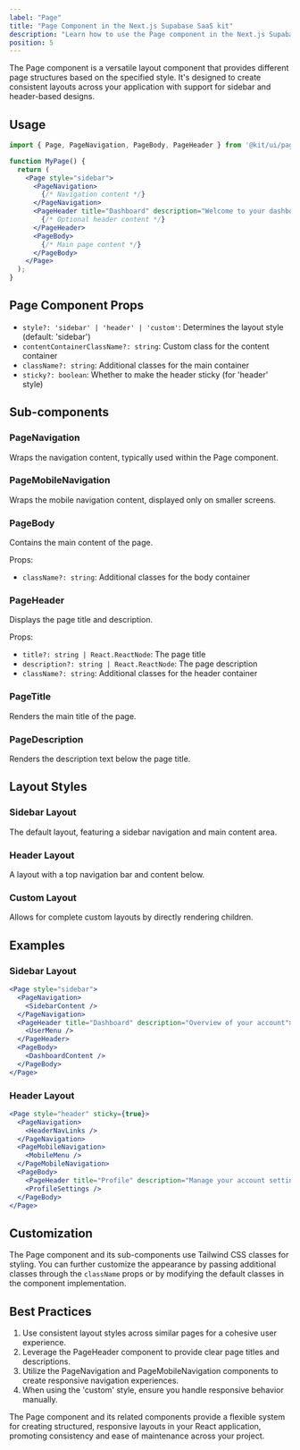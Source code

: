 ```yaml
---
label: "Page"
title: "Page Component in the Next.js Supabase SaaS kit"
description: "Learn how to use the Page component in the Next.js Supabase SaaS kit"
position: 5
---
```


The Page component is a versatile layout component that provides different page structures based on the specified style. It's designed to create consistent layouts across your application with support for sidebar and header-based designs.

## Usage

```jsx
import { Page, PageNavigation, PageBody, PageHeader } from '@kit/ui/page';

function MyPage() {
  return (
    <Page style="sidebar">
      <PageNavigation>
        {/* Navigation content */}
      </PageNavigation>
      <PageHeader title="Dashboard" description="Welcome to your dashboard">
        {/* Optional header content */}
      </PageHeader>
      <PageBody>
        {/* Main page content */}
      </PageBody>
    </Page>
  );
}
```

## Page Component Props

- `style?: 'sidebar' | 'header' | 'custom'`: Determines the layout style (default: 'sidebar')
- `contentContainerClassName?: string`: Custom class for the content container
- `className?: string`: Additional classes for the main container
- `sticky?: boolean`: Whether to make the header sticky (for 'header' style)

## Sub-components

### PageNavigation

Wraps the navigation content, typically used within the Page component.

### PageMobileNavigation

Wraps the mobile navigation content, displayed only on smaller screens.

### PageBody

Contains the main content of the page.

Props:
- `className?: string`: Additional classes for the body container

### PageHeader

Displays the page title and description.

Props:
- `title?: string | React.ReactNode`: The page title
- `description?: string | React.ReactNode`: The page description
- `className?: string`: Additional classes for the header container

### PageTitle

Renders the main title of the page.

### PageDescription

Renders the description text below the page title.

## Layout Styles

### Sidebar Layout

The default layout, featuring a sidebar navigation and main content area.

### Header Layout

A layout with a top navigation bar and content below.

### Custom Layout

Allows for complete custom layouts by directly rendering children.

## Examples

### Sidebar Layout

```jsx
<Page style="sidebar">
  <PageNavigation>
    <SidebarContent />
  </PageNavigation>
  <PageHeader title="Dashboard" description="Overview of your account">
    <UserMenu />
  </PageHeader>
  <PageBody>
    <DashboardContent />
  </PageBody>
</Page>
```

### Header Layout

```jsx
<Page style="header" sticky={true}>
  <PageNavigation>
    <HeaderNavLinks />
  </PageNavigation>
  <PageMobileNavigation>
    <MobileMenu />
  </PageMobileNavigation>
  <PageBody>
    <PageHeader title="Profile" description="Manage your account settings" />
    <ProfileSettings />
  </PageBody>
</Page>
```

## Customization

The Page component and its sub-components use Tailwind CSS classes for styling. You can further customize the appearance by passing additional classes through the `className` props or by modifying the default classes in the component implementation.

## Best Practices

1. Use consistent layout styles across similar pages for a cohesive user experience.
2. Leverage the PageHeader component to provide clear page titles and descriptions.
3. Utilize the PageNavigation and PageMobileNavigation components to create responsive navigation experiences.
4. When using the 'custom' style, ensure you handle responsive behavior manually.

The Page component and its related components provide a flexible system for creating structured, responsive layouts in your React application, promoting consistency and ease of maintenance across your project.